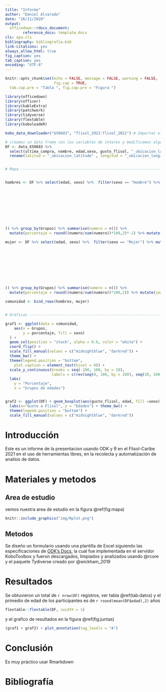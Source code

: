 ```yaml
---
title: "Informe"
author: "Daniel Alvarado"
date: "26/11/2020"
output: 
  officedown::rdocx_document:
        reference_docx: template.docx
cls: apa.cls
bibliography: bibliografia.bib
link-citations: yes
always_allow_html: true
fig_caption: yes
tab_caption: yes
encoding: "UTF-8"
---
```


```r
knitr::opts_chunk$set(echo = FALSE, message = FALSE, warning = FALSE,
                      fig.cap = TRUE,
  tab.cap.pre = "Tabla ", fig.cap.pre = "Figura ")

library(officedown)
library(officer)
library(kableExtra)
library(patchwork)
library(tidyverse)
library(flextable)
library(koboloadeR)

kobo_data_downloader("650683", "flisol_2021:flisol_2021") # Importat el proyecto

# creamos un data frame con las variables de interes y modificamos algunos nombres
DF <- data_650683 %>% 
  select(ultima_compra, nombre, edad,sexo, gusto_flisol, "_ubicacion_latitude", "_ubicacion_longitude") %>% 
  rename(latitud = "_ubicacion_latitude" , longitud = "_ubicacion_longitude")


# Mapa --------------------------------------------------------------------


hombres <- DF %>% select(edad, sexo) %>%  filter(sexo == "Hombre") %>% mutate(Grupos = case_when(edad >= 0 & edad <=10 ~ "0-10",
                                                                         edad >= 11 & edad <=20 ~ "11-20",
                                                                         edad >= 21 & edad <=40 ~ "21-30",
                                                                         edad >= 31 & edad <=40 ~ "31-40",
                                                                         edad >= 41 & edad <=50 ~ "41-50",
                                                                         edad >= 51 & edad <=60 ~ "51-60",
                                                                         edad >= 61 & edad <=70 ~ "61-70",
                                                                         edad >= 71 & edad <=80 ~ "71-80",
                                                                         edad >= 81 & edad <=90 ~ "81-90",
                                                                         edad >= 91 & edad <=100 ~ "91-100"
)) %>% group_by(Grupos) %>% summarise(numero = n()) %>% 
  mutate(porcentaje = round((numero/sum(numero))*100,2)*-1) %>% mutate(sexo = "Hombre")

mujer <- DF %>% select(edad, sexo) %>%  filter(sexo == "Mujer") %>% mutate(Grupos = case_when(edad >= 0 & edad <=10 ~ "0-10",
                                                                         edad >= 11 & edad <=20 ~ "11-20",
                                                                         edad >= 21 & edad <=40 ~ "21-30",
                                                                         edad >= 31 & edad <=40 ~ "31-40",
                                                                         edad >= 41 & edad <=50 ~ "41-50",
                                                                         edad >= 51 & edad <=60 ~ "51-60",
                                                                         edad >= 61 & edad <=70 ~ "61-70",
                                                                         edad >= 71 & edad <=80 ~ "71-80",
                                                                         edad >= 81 & edad <=90 ~ "81-90",
                                                                         edad >= 91 & edad <=100 ~ "91-100"
)) %>% group_by(Grupos) %>% summarise(numero = n()) %>% 
  mutate(porcentaje = round((numero/sum(numero))*100,2)) %>% mutate(sexo = "Mujer")

comunidad <- bind_rows(hombres, mujer)


# Graficas ----------------------------------------------------------------

graf1 <- ggplot(data = comunidad,
    aes(x = Grupos,
        y = porcentaje, fill = sexo)
  ) +
  geom_col(position = "stack", alpha = 0.6, color = "white") + 
  coord_flip() +
  scale_fill_manual(values = c("midnightblue", "darkred")) +
  theme_bw() +
  theme(legend.position = "bottom",
    plot.caption = element_text(hjust = 0)) +
  scale_y_continuous(breaks = seq(-100, 100, by = 20), 
                     labels = c(rev(seq(0, 100, by = 20)), seq(10, 100, by = 20))) +
  labs(
    y = "Porcentaje",
    x = "Grupos de edades")


graf2 <- ggplot(DF) + geom_boxplot(aes(gusto_flisol, edad, fill =sexo), alpha = 0.6) + 
  labs(x="Gusto a Flisol", y = "Edades") + theme_bw() +
  theme(legend.position = "bottom") +
  scale_fill_manual(values = c("midnightblue", "darkred"))


```

# Introducción

Este es un informe de la presentacion usando ODK y R en el Flisol-Caribe 2021 en el uso de herramientas libres, en la recolecta y automatización de analisis de datos.

# Materiales y metodos

## Area de estudio

vemos nuestra area de estudio en la figura \@ref(fig:mapa)

```r
knitr::include_graphics("img/Rplot.png")
```

## Metodos

Se diseño un formulario usando una plantilla de Excel siguiendo las especificaciones de [ODK's Docs](https://docs.getodk.org), la cual fue implementada en el servidor KoboToolbox y fueron descargados, limpiados y analizados usando @rcore y el paquete Tydiverse creado por @wickham_2019

# Resultados

Se obtuvieron un total de `r nrow(DF)` registros, ver tabla \@ref(tab:datos) y el primedio de edad de los participantes es de `r round(mean(DF$edad),2)` años

```r
flextable::flextable(DF, cwidth = 1)

```

y el grafico de resultados en la figura \@ref(fig:juntas)

```r
(graf1 + graf2) + plot_annotation(tag_levels = "A")
```

# Conclusión

Es muy práctico usar Rmarkdown

\newpage

# Bibliografía
